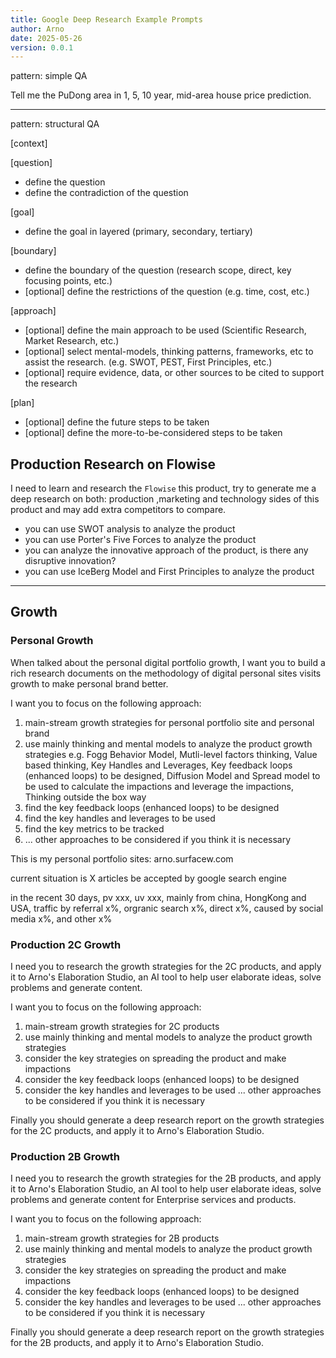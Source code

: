 ```yaml
---
title: Google Deep Research Example Prompts
author: Arno
date: 2025-05-26
version: 0.0.1
---
```


pattern: simple QA

Tell me the PuDong area in 1, 5, 10 year, mid-area house price prediction.

---

pattern: structural QA


[context]

[question]

* define the question
* define the contradiction of the question

[goal]

* define the goal in layered (primary, secondary, tertiary)

[boundary]

* define the boundary of the question (research scope, direct, key focusing points, etc.)
* [optional] define the restrictions of the question (e.g. time, cost, etc.)

[approach]

* [optional] define the main approach to be used (Scientific Research, Market Research, etc.)
* [optional] select mental-models, thinking patterns, frameworks, etc to assist the research. (e.g. SWOT, PEST, First Principles, etc.)
* [optional] require evidence, data, or other sources to be cited to support the research

[plan]

* [optional] define the future steps to be taken
* [optional] define the more-to-be-considered steps to be taken

## Production Research on Flowise

I need to learn and research the `Flowise` this product, try to generate me a deep research on both: production ,marketing and technology sides of this product and may add extra competitors to compare.

* you can use SWOT analysis to analyze the product
* you can use Porter's Five Forces to analyze the product
* you can analyze the innovative approach of the product, is there any disruptive innovation?
* you can use IceBerg Model and First Principles to analyze the product

---

## Growth

### Personal Growth

When talked about the personal digital portfolio growth, I want you to build a rich research documents on the methodology of digital personal sites visits growth to make personal brand better.

I want you to focus on the following approach:

1. main-stream growth strategies for personal portfolio site and personal brand
2. use mainly thinking and mental models to analyze the product growth strategies e.g. Fogg Behavior Model, Mutli-level factors thinking, Value based thinking, Key Handles and Leverages, Key feedback loops (enhanced loops) to be designed, Diffusion Model and Spread model to be used to calculate the impactions and leverage the impactions, Thinking outside the box way
3. find the key feedback loops (enhanced loops) to be designed
4. find the key handles and leverages to be used
5. find the key metrics to be tracked
6. ... other approaches to be considered if you think it is necessary

This is my personal portfolio sites: arno.surfacew.com

current situation is X articles be accepted by google search engine

in the recent 30 days, pv xxx, uv xxx, mainly from china, HongKong and USA, traffic by referral x%, orgranic search x%, direct x%, caused by social media x%, and other x%

### Production 2C Growth

I need you to research the growth strategies for the 2C products, and apply it to Arno's Elaboration Studio, an AI tool to help user elaborate ideas, solve problems and generate content.

I want you to focus on the following approach:

1. main-stream growth strategies for 2C products
2. use mainly thinking and mental models to analyze the product growth strategies
3. consider the key strategies on spreading the product and make impactions
4. consider the key feedback loops (enhanced loops) to be designed
5. consider the key handles and leverages to be used
... other approaches to be considered if you think it is necessary

Finally you should generate a deep research report on the growth strategies for the 2C products, and apply it to Arno's Elaboration Studio.

### Production 2B Growth

I need you to research the growth strategies for the 2B products, and apply it to Arno's Elaboration Studio, an AI tool to help user elaborate ideas, solve problems and generate content for Enterprise services and products.

I want you to focus on the following approach:

1. main-stream growth strategies for 2B products
2. use mainly thinking and mental models to analyze the product growth strategies
3. consider the key strategies on spreading the product and make impactions
4. consider the key feedback loops (enhanced loops) to be designed
5. consider the key handles and leverages to be used
... other approaches to be considered if you think it is necessary

Finally you should generate a deep research report on the growth strategies for the 2B products, and apply it to Arno's Elaboration Studio.

